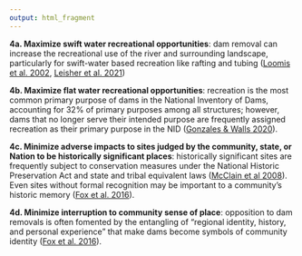 ```yaml
---
output: html_fragment
---
```


**4a. Maximize swift water recreational opportunities**: dam removal can increase the recreational use of the river and surrounding landscape, particularly for swift-water based recreation like rafting and tubing ([Loomis et al. 2002](https://doi.org/10.1029/2000WR000136), [Leisher et al. 2021](https://onlinelibrary.wiley.com/doi/full/10.1111/rec.13500))   

**4b. Maximize flat water recreational opportunities**: recreation is the most common primary purpose of dams in the National Inventory of Dams, accounting for 32% of primary purposes among all structures; however, dams that no longer serve their intended purpose are frequently assigned recreation as their primary purpose in the NID ([Gonzales & Walls 2020](https://www.rff.org/publications/reports/dams-and-dam-removals-united-states/)).

**4c. Minimize adverse impacts to sites judged by the community, state, or Nation to be	historically significant places**: historically significant sites are frequently subject to conservation measures under the National Historic Preservation Act and state and tribal equivalent laws ([McClain et al 2008](https://www.americanrivers.org/wp-content/uploads/2016/06/Dam_Removal_and_Historic_Preservationa3eb.pdf)). Even sites without formal recognition may be important to a community’s historic memory ([Fox et al. 2016](https://doi.org/10.1016/j.geoforum.2016.02.013)). 
  

**4d. Minimize interruption to community sense of place**: opposition to dam removals is often fomented by the entangling of “regional identity, history, and personal experience” that make dams become symbols of community identity ([Fox et al. 2016](https://doi.org/10.1016/j.geoforum.2016.02.013)).